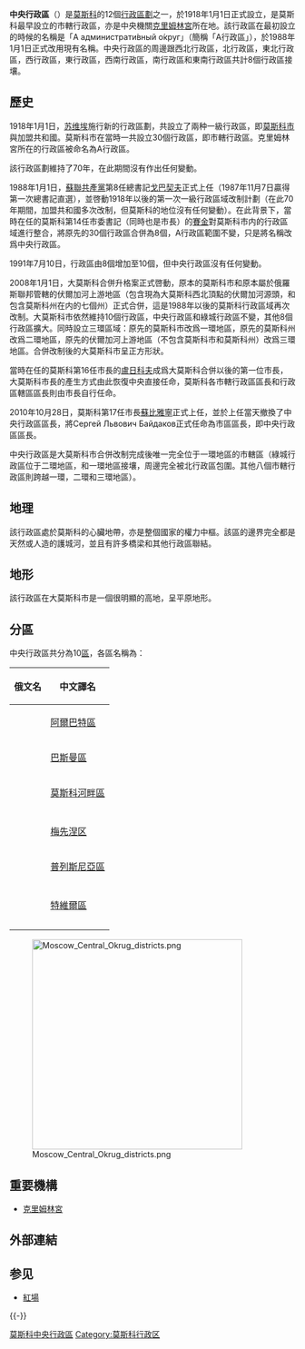 {{unreferenced|time=2020-12-12}}
{{DivOfCityInfo|
CityName=莫斯科|
DivName=中央行政|
SealImage=[[File:Flag_of_Central_district_(Moscow).png|230px]]|
SealInfo=中央行政區區旗|
OldName =А行政區|
Longitude =37°37'|
Latitude =55°45'|
AreaTotal =66.178|
HouseholdTotal=8888|
PopTotal = 741,967|
YearMonth=2010年|
LowerDivisions =10區|
Head =Сергей Львович Байдаков|
Website =http://www.cao.mos.ru/|
PostalCode =100000|
Neighbors =[[西北行政區_(莫斯科)|西北行政區]]、[[北行政區_(莫斯科)|北行政區]]、[[東北行政區_(莫斯科)|東北行政區]]、<br>[[西行政區_(莫斯科)|西行政區]]、[[東行政區_(莫斯科)|東行政區]]、<br>[[西南行政區_(莫斯科)|西南行政區]]、[[南行政區_(莫斯科)|南行政區]]、[[東南行政區_(莫斯科)|東南行政區]]|
MapLocation =Msk cao.svg|
MapWidth=250px
}}

'''中央行政區'''（{{lang-rus|Центра́льный администрати́вный о́круг|Tsentralny administrativny okrug}}）是[[莫斯科|莫斯科]]的12個[[莫斯科行政分區|行政區劃]]之一，於1918年1月1日正式設立，是莫斯科最早設立的市轄行政區，亦是中央機關[[克里姆林宮|克里姆林宮]]所在地。該行政區在最初設立的時候的名稱是「А администрати́вный о́круг」（簡稱「A行政區」），於1988年1月1日正式改用現有名稱。中央行政區的周邊跟西北行政區，北行政區，東北行政區，西行政區，東行政區，西南行政區，南行政區和東南行政區共計8個行政區接壤。

== 歷史 ==
1918年1月1日，[[苏维埃|苏维埃]]施行新的行政區劃，共設立了兩种一級行政區，即[[莫斯科市|莫斯科市]]與加盟共和國。莫斯科市在當時一共設立30個行政區，即市轄行政區。克里姆林宮所在的行政區被命名為А行政區。

該行政區劃維持了70年，在此期間沒有作出任何變動。

1988年1月1日，[[蘇聯共產黨|蘇聯共產黨]]第8任總書記[[戈巴契夫|戈巴契夫]]正式上任（1987年11月7日贏得第一次總書記直選），並啓動1918年以後的第一次一級行政區域改制計劃（在此70年期間，加盟共和國多次改制，但莫斯科的地位沒有任何變動）。在此背景下，當時在任的莫斯科第14任市委書記（同時也是市長）的[[瓦列里·提摩菲耶維奇·賽金|賽金]]對莫斯科市内的行政區域進行整合，將原先的30個行政區合併為8個，А行政區範圍不變，只是將名稱改爲中央行政區。

1991年7月10日，行政區由8個增加至10個，但中央行政區沒有任何變動。

2008年1月1日，大莫斯科合併升格案正式啓動，原本的莫斯科市和原本屬於俄羅斯聯邦管轄的伏爾加河上游地區（包含現為大莫斯科西北頂點的伏爾加河源頭，和包含莫斯科州在内的七個州）正式合併，這是1988年以後的莫斯科行政區域再次改制。大莫斯科市依然維持10個行政區，中央行政區和綠城行政區不變，其他8個行政區擴大。同時設立三環區域：原先的莫斯科市改爲一環地區，原先的莫斯科州改爲二環地區，原先的伏爾加河上游地區（不包含莫斯科市和莫斯科州）改爲三環地區。合併改制後的大莫斯科市呈正方形狀。

當時在任的莫斯科第16任市長的[[尤里·米哈伊洛維奇·盧日科夫|盧日科夫]]成爲大莫斯科合併以後的第一位市長，大莫斯科市長的產生方式由此恢復中央直接任命，莫斯科各市轄行政區區長和行政區轄區區長則由市長自行任命。

2010年10月28日，莫斯科第17任市長[[謝爾蓋·謝苗諾維奇·蘇比雅寧|蘇比雅寧]]正式上任，並於上任當天撤換了中央行政區區長，將Сергей Львович Байдаков正式任命為市區區長，即中央行政區區長。

中央行政區是大莫斯科市合併改制完成後唯一完全位于一環地區的市轄區（綠城行政區位于二環地區，和一環地區接壤，周邊完全被北行政區包圍。其他八個市轄行政區則跨越一環，二環和三環地區）。

== 地理 ==
該行政區處於莫斯科的心臟地帶，亦是整個國家的權力中樞。該區的邊界完全都是天然或人造的護城河，並且有許多橋梁和其他行政區聯結。

== 地形 ==
該行政區在大莫斯科市是一個很明顯的高地，呈平原地形。

== 分區 ==
中央行政區共分為10[[莫斯科行政分區|區]]，各區名稱為：
{|class="wikitable"
!俄文名!!中文譯名
|-
|{{lang|ru|Арбат}}||[[阿爾巴特區|阿爾巴特區]]
|-
|{{lang|ru|Басманный}}||[[巴斯曼區|巴斯曼區]]
|-
|{{lang|ru|Замоскворечье}}||[[莫斯科河畔區|莫斯科河畔區]]
|-
|{{lang|ru|Красносельский}}||{{link-en|紅村區 (莫斯科)|Krasnoselsky District, Moscow|紅村區}}
|-
|{{lang|ru|Мещанский}}||[[梅先涅区|梅先涅区]]
|-
|{{lang|ru|Пресненский}} ||[[普列斯尼亞區|普列斯尼亞區]]
|-
|{{lang|ru|Таганский}}||{{link-en|塔甘卡區|Tagansky District}}
|-
|{{lang|ru|Тверской}}||[[特維爾區|特維爾區]]
|-
|{{lang|ru|Хамовники}}||{{link-en|哈莫夫尼基區|Khamovniki District}}
|-
|{{lang|ru|Якиманка}}||{{link-en|亞基曼卡區|Yakimanka District}}
|}
[[File:Moscow_Central_Okrug_districts.png|370px]]

== 重要機構 ==
*[[克里姆林宮|克里姆林宮]]

==外部連結==

==参见==
*[[紅場|紅場]]

{{-}}
{{莫斯科行政區劃}}

[[Category:莫斯科中央行政區|]]
[[Category:莫斯科行政区|Category:莫斯科行政区]]